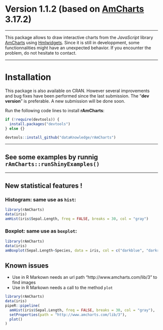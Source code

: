 # Version 1.1.2 (based on [AmCharts][url_amcharts] 3.17.2)
___

This package allows to draw interactive charts from the *JavaScript* library [AmCharts][url_amcharts] using [Hmlwidgets][url_htmlwidgets].
Since it is still in developpment, some functionnalities might have an unexpected behavior. If you encounter the problem, do not hesitate to contact.

---

# Installation

This package is also available on CRAN. However several improvements and bug fixes have been performed since the last submission. The "**dev version**" is preferable. A new submission will be done soon.

Run the following code lines to install **rAmCharts**:

```r
if (!require(devtools)) {
  install.packages("devtools")
} else {}

devtools::install_github("dataKnowledge/rAmCharts")
```

---

## See some examples by runnig `rAmCharts::runShinyExamples()`

---

## New statistical features !

### Histogram: same use as `hist`:
```r
library(rAmCharts)
data(iris)
amHist(iris$Sepal.Length, freq = FALSE, breaks = 30, col = "gray")
```

### Boxplot: same use as `boxplot`:

```r
library(rAmCharts)
data(iris)
amBoxplot(Sepal.Length~Species, data = iris, col = c("darkblue", "darkred", "lightblue"))
```

## Known issues

* Use in R Markown needs an url path "http://www.amcharts.com/lib/3" to find images
* Use in R Markown needs a call to the method `plot`

```r
library(rAmCharts)
data(iris)
pipeR::pipeline(
  amHist(iris$Sepal.Length, freq = FALSE, breaks = 30, col = "gray"),
  setProperties(path = "http://www.amcharts.com/lib/3"),
  plot()
)
```

[url_amcharts]: http://www.amcharts.com
[url_htmlwidgets]: http://www.htmlwidgets.org
